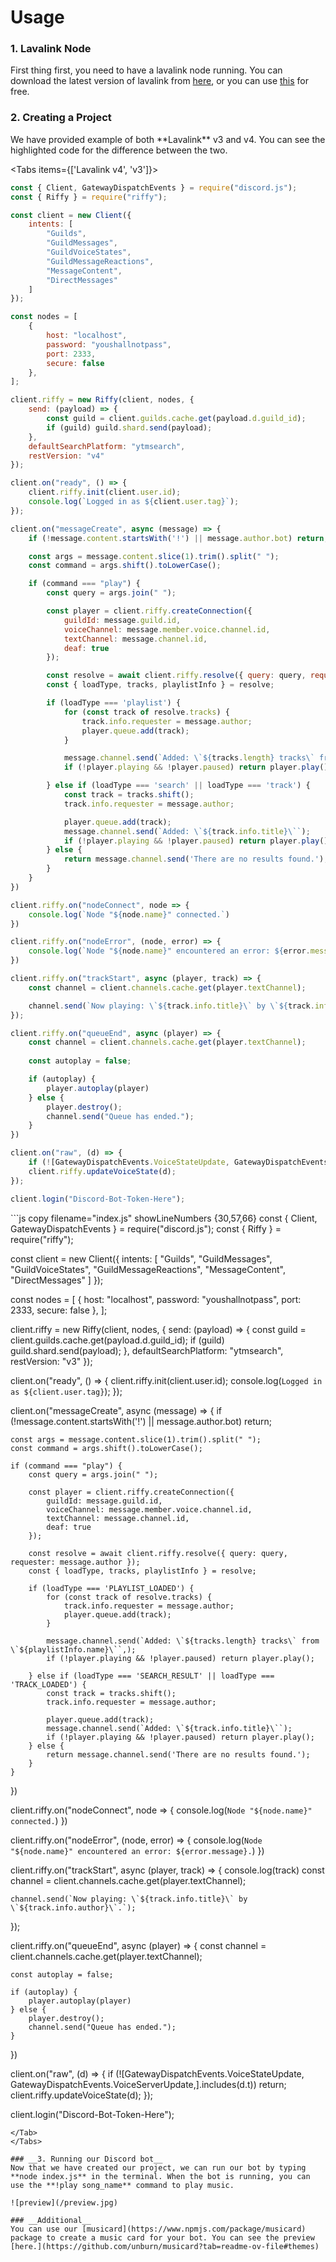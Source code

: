 
# __Usage__

### __1. Lavalink Node__
First thing first, you need to have a lavalink node running. You can download the latest version of lavalink from [here](https://github.com/lavalink-devs/Lavalink), or you can use [this]() for free.

### __2. Creating a Project__
<Callout type="info">
We have provided example of both **Lavalink** v3 and v4. You can see the highlighted code for the difference between the two.
</Callout>

<Tabs items={['Lavalink v4', 'v3']}>
<Tab>
```js copy filename="index.js" showLineNumbers {30,57,66}
const { Client, GatewayDispatchEvents } = require("discord.js");
const { Riffy } = require("riffy");

const client = new Client({
    intents: [
        "Guilds",
        "GuildMessages",
        "GuildVoiceStates",
        "GuildMessageReactions",
        "MessageContent",
        "DirectMessages"
    ]
});

const nodes = [
    {
        host: "localhost",
        password: "youshallnotpass",
        port: 2333,
        secure: false
    },
];

client.riffy = new Riffy(client, nodes, {
    send: (payload) => {
        const guild = client.guilds.cache.get(payload.d.guild_id);
        if (guild) guild.shard.send(payload);
    },
    defaultSearchPlatform: "ytmsearch",
    restVersion: "v4"
});

client.on("ready", () => {
    client.riffy.init(client.user.id);
    console.log(`Logged in as ${client.user.tag}`);
});

client.on("messageCreate", async (message) => {
    if (!message.content.startsWith('!') || message.author.bot) return;

    const args = message.content.slice(1).trim().split(" ");
    const command = args.shift().toLowerCase();

    if (command === "play") {
        const query = args.join(" ");

        const player = client.riffy.createConnection({
            guildId: message.guild.id,
            voiceChannel: message.member.voice.channel.id,
            textChannel: message.channel.id,
            deaf: true
        });

        const resolve = await client.riffy.resolve({ query: query, requester: message.author });
        const { loadType, tracks, playlistInfo } = resolve;

        if (loadType === 'playlist') {
            for (const track of resolve.tracks) {
                track.info.requester = message.author;
                player.queue.add(track);
            }

            message.channel.send(`Added: \`${tracks.length} tracks\` from \`${playlistInfo.name}\``,);
            if (!player.playing && !player.paused) return player.play();

        } else if (loadType === 'search' || loadType === 'track') {
            const track = tracks.shift();
            track.info.requester = message.author;

            player.queue.add(track);
            message.channel.send(`Added: \`${track.info.title}\``);
            if (!player.playing && !player.paused) return player.play();
        } else {
            return message.channel.send('There are no results found.');
        }
    }
})

client.riffy.on("nodeConnect", node => {
    console.log(`Node "${node.name}" connected.`)
})

client.riffy.on("nodeError", (node, error) => {
    console.log(`Node "${node.name}" encountered an error: ${error.message}.`)
})

client.riffy.on("trackStart", async (player, track) => {
    const channel = client.channels.cache.get(player.textChannel);

    channel.send(`Now playing: \`${track.info.title}\` by \`${track.info.author}\`.`);
});

client.riffy.on("queueEnd", async (player) => {
    const channel = client.channels.cache.get(player.textChannel);
    
	const autoplay = false;

    if (autoplay) {
        player.autoplay(player)
    } else {
        player.destroy();
        channel.send("Queue has ended.");
    }
})

client.on("raw", (d) => {
    if (![GatewayDispatchEvents.VoiceStateUpdate, GatewayDispatchEvents.VoiceServerUpdate,].includes(d.t)) return;
    client.riffy.updateVoiceState(d);
});

client.login("Discord-Bot-Token-Here");
```
</Tab>
<Tab>
```js copy filename="index.js" showLineNumbers {30,57,66}
const { Client, GatewayDispatchEvents } = require("discord.js");
const { Riffy } = require("riffy");

const client = new Client({
    intents: [
        "Guilds",
        "GuildMessages",
        "GuildVoiceStates",
        "GuildMessageReactions",
        "MessageContent",
        "DirectMessages"
    ]
});

const nodes = [
    {
        host: "localhost",
        password: "youshallnotpass",
        port: 2333,
        secure: false
    },
];

client.riffy = new Riffy(client, nodes, {
    send: (payload) => {
        const guild = client.guilds.cache.get(payload.d.guild_id);
        if (guild) guild.shard.send(payload);
    },
    defaultSearchPlatform: "ytmsearch",
    restVersion: "v3"
});

client.on("ready", () => {
    client.riffy.init(client.user.id);
    console.log(`Logged in as ${client.user.tag}`);
});

client.on("messageCreate", async (message) => {
    if (!message.content.startsWith('!') || message.author.bot) return;

    const args = message.content.slice(1).trim().split(" ");
    const command = args.shift().toLowerCase();

    if (command === "play") {
        const query = args.join(" ");

        const player = client.riffy.createConnection({
            guildId: message.guild.id,
            voiceChannel: message.member.voice.channel.id,
            textChannel: message.channel.id,
            deaf: true
        });

        const resolve = await client.riffy.resolve({ query: query, requester: message.author });
        const { loadType, tracks, playlistInfo } = resolve;

        if (loadType === 'PLAYLIST_LOADED') {
            for (const track of resolve.tracks) {
                track.info.requester = message.author;
                player.queue.add(track);
            }

            message.channel.send(`Added: \`${tracks.length} tracks\` from \`${playlistInfo.name}\``,);
            if (!player.playing && !player.paused) return player.play();

        } else if (loadType === 'SEARCH_RESULT' || loadType === 'TRACK_LOADED') {
            const track = tracks.shift();
            track.info.requester = message.author;

            player.queue.add(track);
            message.channel.send(`Added: \`${track.info.title}\``);
            if (!player.playing && !player.paused) return player.play();
        } else {
            return message.channel.send('There are no results found.');
        }
    }
})

client.riffy.on("nodeConnect", node => {
    console.log(`Node "${node.name}" connected.`)
})

client.riffy.on("nodeError", (node, error) => {
    console.log(`Node "${node.name}" encountered an error: ${error.message}.`)
})

client.riffy.on("trackStart", async (player, track) => {
    console.log(track)
    const channel = client.channels.cache.get(player.textChannel);

    channel.send(`Now playing: \`${track.info.title}\` by \`${track.info.author}\`.`);
});

client.riffy.on("queueEnd", async (player) => {
    const channel = client.channels.cache.get(player.textChannel);
    
	const autoplay = false;

    if (autoplay) {
        player.autoplay(player)
    } else {
        player.destroy();
        channel.send("Queue has ended.");
    }
})

client.on("raw", (d) => {
    if (![GatewayDispatchEvents.VoiceStateUpdate, GatewayDispatchEvents.VoiceServerUpdate,].includes(d.t)) return;
    client.riffy.updateVoiceState(d);
});

client.login("Discord-Bot-Token-Here");
```
</Tab>
</Tabs>

### __3. Running our Discord bot__
Now that we have created our project, we can run our bot by typing **node index.js** in the terminal. When the bot is running, you can use the **!play song_name** command to play music.

![preview](/preview.jpg)

### __Additional__
You can use our [musicard](https://www.npmjs.com/package/musicard) package to create a music card for your bot. You can see the preview [here.](https://github.com/unburn/musicard?tab=readme-ov-file#themes)
